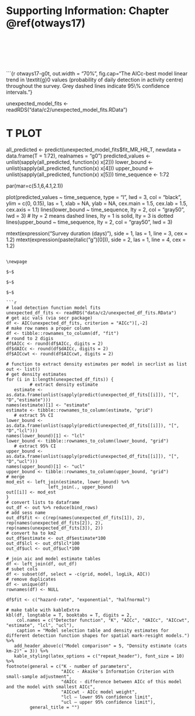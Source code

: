 # Supporting Information: Chapter \@ref(otways17) {#otways17-app}

\newpage

$~$

$~$

$~$

```{r otways17-g0t, out.width = "70%", fig.cap="The AICc-best model linear trend in \\textit{g}0 values (probability of daily detection in activity centre) throughout the survey. Grey dashed lines indicate 95\\% confidence intervals."}

unexpected_model_fits <- readRDS("data/c2/unexpected_model_fits.RData")

# T PLOT 
all_predicted <- predict(unexpected_model_fits$fit_MR_HR_T, newdata = data.frame(T = 1:72), realnames = "g0")
predicted_values <- unlist(sapply(all_predicted, function(x) x[2]))
lower_bound <- unlist(sapply(all_predicted, function(x) x[4]))
upper_bound <- unlist(sapply(all_predicted, function(x) x[5]))
time_sequence <- 1:72

par(mar=c(5.1,6,4.1,2.1))

plot(predicted_values ~ time_sequence, type = "l", lwd = 3, col = "black",  ylim = c(0, 0.15), las = 1,  xlab = NA, ylab = NA, cex.main = 1.5, cex.lab = 1.5, cex.axis = 1.1)
lines(lower_bound ~ time_sequence, lty = 2, col = "gray50", lwd = 3)  # lty = 2 means dashed lines, lty = 1 is solid, lty = 3 is dotted
lines(upper_bound ~ time_sequence, lty = 2, col = "gray50", lwd = 3)

mtext(expression("Survey duration (days)"), side = 1, las = 1, line = 3, cex = 1.2)
mtext(expression(paste(italic("g")[0])), side = 2, las = 1, line = 4, cex = 1.2)
```

\newpage

$~$

$~$

$~$

```r
# load detection function model fits
unexpected_df_fits <- readRDS("data/c2/unexpected_df_fits.RData")
# get aic vals (via secr package)
df <- AIC(unexpected_df_fits, criterion = "AICc")[,-2]
# make row names a proper column
df <- tibble::rownames_to_column(df, "fit")
# round to 2 digis
df$AICc <- round(df$AICc, digits = 2)
df$dAICc <- round(df$dAICc, digits = 2)
df$AICcwt <- round(df$AICcwt, digits = 2)

# function to extract density estimates per model in secrlist as list
out <- list()
# get density estimates
for (i in 1:length(unexpected_df_fits)) {
         # extract density estimate 
   estimate <- as.data.frame(unlist(sapply(predict(unexpected_df_fits[[i]]), "[", "D","estimate")))
names(estimate)[1] <- "estimate"
estimate <- tibble::rownames_to_column(estimate, "grid")
   # extract 5% CI
lower_bound <- as.data.frame(unlist(sapply(predict(unexpected_df_fits[[i]]), "[", "D","lcl")))
names(lower_bound)[1] <- "lcl"
lower_bound <- tibble::rownames_to_column(lower_bound, "grid")
   # extract 95% CI
upper_bound <- as.data.frame(unlist(sapply(predict(unexpected_df_fits[[i]]), "[", "D","ucl")))
names(upper_bound)[1] <- "ucl"
upper_bound <- tibble::rownames_to_column(upper_bound, "grid")
# merge
mod_est <- left_join(estimate, lower_bound) %>%
                left_join(., upper_bound) 
out[[i]] <- mod_est
}
# convert lists to dataframe
out_df <- out %>% reduce(bind_rows)
# add sess name 
out_df$fit <- c(rep(names(unexpected_df_fits[1]), 2), rep(names(unexpected_df_fits[2]), 2), rep(names(unexpected_df_fits[3]), 2))
# convert ha to km2
out_df$estimate <- out_df$estimate*100
out_df$lcl <- out_df$lcl*100
out_df$ucl <- out_df$ucl*100

# join aic and model estimate tables
df <- left_join(df, out_df) 
# subet cols
df <- subset(df, select = -c(grid, model, logLik, AIC))
# remove duplicates
df <- unique(df)
rownames(df) <- NULL
 
df$fit <- c("hazard-rate", "exponential", "halfnormal")

# make table with kableExtra
kbl(df, longtable = T, booktabs = T, digits = 2, 
    col.names = c("Detector function", "K", "AICc", "dAICc", "AICcwt", "estimate", "lcl", "ucl"),
    caption = "Model selection table and density estimates for different detection function shapes for spatial mark-resight models.") %>% 
   add_header_above(c("Model comparison" = 5, "Density estimate (cats km-2)" = 3)) %>% 
   kable_styling(latex_options = c("repeat_header"), font_size = 10) %>% 
footnote(general = c("K - number of parameters", 
                     "AICc - Akaike's Information Criterion with small-sample adjustment",
                     "dAICc - difference between AICc of this model and the model with smallest AICc",
                     "AICcwt - AICc model weight",
                     "lcl – lower 95% confidence limit",
                     "ucl – upper 95% confidence limit"),
         general_title = "")
```

